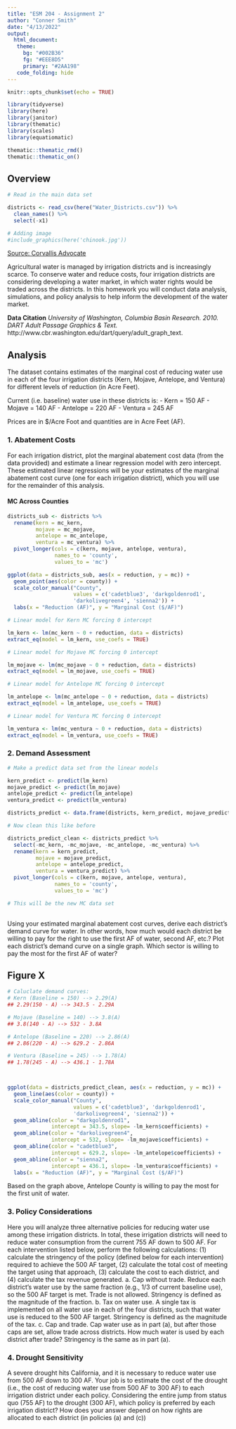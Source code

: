 ```yaml
---
title: "ESM 204 - Assignment 2"
author: "Conner Smith"
date: "4/13/2022"
output:
  html_document:
   theme:
     bg: "#002B36"
     fg: "#EEE8D5"
     primary: "#2AA198"
   code_folding: hide
---
```


```r
knitr::opts_chunk$set(echo = TRUE)

library(tidyverse)
library(here)
library(janitor)
library(thematic)
library(scales)
library(equatiomatic)

thematic::thematic_rmd()
thematic::thematic_on()

```


## Overview

```r
# Read in the main data set

districts <- read_csv(here("Water_Districts.csv")) %>% 
  clean_names() %>% 
  select(-x1)

# Adding image
#include_graphics(here('chinook.jpg'))
```

[Source: Corvallis Advocate](https://www.corvallisadvocate.com/2020/army-corps-failed-to-protect-willamette-river-salmon-judge-rules/)

Agricultural water is managed by irrigation districts and is increasingly scarce. To conserve water and reduce costs, four irrigation districts are considering developing a water market, in which water rights would be traded across the districts. In this homework you will conduct data analysis, simulations, and policy analysis to help inform the development of the water market. 

**Data Citation**
*University of Washington, Columbia Basin Research. 2010. DART Adult Passage Graphics & Text.* http://www.cbr.washington.edu/dart/query/adult_graph_text.

## **Analysis** {.tabset}

The dataset contains estimates of the marginal cost of reducing water use in each of the four irrigation districts (Kern, Mojave, Antelope, and Ventura) for different levels of reduction (in Acre Feet).

Current (i.e. baseline) water use in these districts is: 
- Kern = 150 AF
- Mojave = 140 AF
- Antelope = 220 AF 
- Ventura = 245 AF

Prices are in $/Acre Foot and quantities are in Acre Feet (AF).


### **1. Abatement Costs**

For each irrigation district, plot the marginal abatement cost data (from the data provided) and estimate a linear regression model with zero intercept. These estimated linear regressions will be your estimates of the marginal abatement cost curve (one for each irrigation district), which you will use for the remainder of this analysis.

#### **MC Across Counties**
```r
districts_sub <- districts %>% 
  rename(kern = mc_kern,
         mojave = mc_mojave,
         antelope = mc_antelope,
         ventura = mc_ventura) %>% 
  pivot_longer(cols = c(kern, mojave, antelope, ventura),
               names_to = 'county',
               values_to = 'mc')

ggplot(data = districts_sub, aes(x = reduction, y = mc)) + 
  geom_point(aes(color = county)) +
  scale_color_manual("County", 
                     values = c('cadetblue3', 'darkgoldenrod1',
                     'darkolivegreen4', 'sienna2')) +
  labs(x = "Reduction (AF)", y = "Marginal Cost ($/AF)")

# Linear model for Kern MC forcing 0 intercept 

lm_kern <- lm(mc_kern ~ 0 + reduction, data = districts)
extract_eq(model = lm_kern, use_coefs = TRUE)

# Linear model for Mojave MC forcing 0 intercept 

lm_mojave <- lm(mc_mojave ~ 0 + reduction, data = districts)
extract_eq(model = lm_mojave, use_coefs = TRUE)

# Linear model for Antelope MC forcing 0 intercept 

lm_antelope <- lm(mc_antelope ~ 0 + reduction, data = districts)
extract_eq(model = lm_antelope, use_coefs = TRUE)

# Linear model for Ventura MC forcing 0 intercept 

lm_ventura <- lm(mc_ventura ~ 0 + reduction, data = districts)
extract_eq(model = lm_ventura, use_coefs = TRUE)

```


### **2. Demand Assessment**

```r
# Make a predict data set from the linear models 

kern_predict <- predict(lm_kern)
mojave_predict <- predict(lm_mojave)
antelope_predict <- predict(lm_antelope)
ventura_predict <- predict(lm_ventura)

districts_predict <- data.frame(districts, kern_predict, mojave_predict, antelope_predict, ventura_predict)

# Now clean this like before 

districts_predict_clean <- districts_predict %>% 
  select(-mc_kern, -mc_mojave, -mc_antelope, -mc_ventura) %>% 
  rename(kern = kern_predict,
         mojave = mojave_predict,
         antelope = antelope_predict,
         ventura = ventura_predict) %>% 
  pivot_longer(cols = c(kern, mojave, antelope, ventura),
               names_to = 'county',
               values_to = 'mc')

# This will be the new MC data set 
  
```

Using your estimated marginal abatement cost curves, derive each district’s demand curve for water. In other words, how much would each district be willing to pay for the right to use the first AF of water, second AF, etc.? Plot each district’s demand curve on a single graph. Which sector is willing to pay the most for the first AF of water?

## **Figure X**

```r
# Caluclate demand curves:
# Kern (Baseline = 150) --> 2.29(A) 
## 2.29(150 - A) --> 343.5 - 2.29A

# Mojave (Baseline = 140) --> 3.8(A)
## 3.8(140 - A) --> 532 - 3.8A

# Antelope (Baseline = 220) --> 2.86(A)
## 2.86(220 - A) --> 629.2 - 2.86A

# Ventura (Baseline = 245) --> 1.78(A)
## 1.78(245 - A) --> 436.1 - 1.78A



ggplot(data = districts_predict_clean, aes(x = reduction, y = mc)) +
  geom_line(aes(color = county)) +
  scale_color_manual("County", 
                     values = c('cadetblue3', 'darkgoldenrod1',
                     'darkolivegreen4', 'sienna2')) +
  geom_abline(color = "darkgoldenrod1",
              intercept = 343.5, slope= -lm_kern$coefficients) +
  geom_abline(color = "darkolivegreen4",
              intercept = 532, slope= -lm_mojave$coefficients) +
  geom_abline(color = "cadetblue3",
              intercept = 629.2, slope= -lm_antelope$coefficients) +
  geom_abline(color = "sienna2",
              intercept = 436.1, slope= -lm_ventura$coefficients) +
  labs(x = "Reduction (AF)", y = "Marginal Cost ($/AF)")

```

Based on the graph above, Antelope County is willing to pay the most for the first unit of water. 

### **3. Policy Considerations**

Here you will analyze three alternative policies for reducing water use among these irrigation districts. In total, these irrigation districts will need to reduce water consumption from the current 755 AF down to 500 AF. For each intervention listed below, perform the following calculations: (1) calculate the stringency of the policy (defined below for each intervention) required to achieve the 500 AF target, (2) 
calculate the total cost of meeting the target using that approach, (3) calculate the cost to each district, and (4) calculate the tax revenue generated.
a. Cap without trade. Reduce each district’s water use by the same fraction (e.g., 1/3 of current baseline use), so the 500 AF target is met. Trade is not allowed. Stringency is defined as the magnitude of the fraction.
b. Tax on water use. A single tax is implemented on all water use in each of the four districts, such that water use is reduced to the 500 AF target. Stringency is defined as the magnitude of the tax.
c. Cap and trade. Cap water use as in part (a), but after those caps are set, allow trade across districts. How much water is used by each district after trade? Stringency is the same as in part (a).


### **4. Drought Sensitivity**

A severe drought hits California, and it is necessary to reduce water use from 500 AF down to 300 AF. Your job is to estimate the cost of the drought (i.e., the cost of reducing water use from 500 AF to 300 AF) to each irrigation district under each policy. Considering the entire jump from status quo (755 AF) to the drought (300 AF), which policy is preferred by each irrigation district? How does your answer depend on 
how rights are allocated to each district (in policies (a) and (c))

